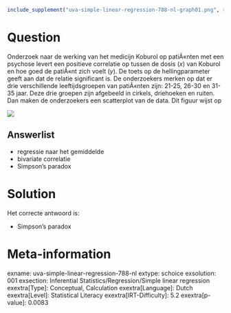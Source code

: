 ```r
include_supplement("uva-simple-linear-regression-788-nl-graph01.png", recursive = TRUE)
```

Question
========

Onderzoek naar de werking van het medicijn Koburol op patiÃ«nten met een
psychose levert een positieve correlatie op tussen de dosis (*x*) van
Koburol en hoe goed de patiÃ«nt zich voelt (*y*). De toets op de
hellingparameter geeft aan dat de relatie significant is. De
onderzoekers merken op dat er drie verschillende leeftijdsgroepen van
patiÃ«nten zijn: 21-25, 26-30 en 31-35 jaar. Deze drie groepen zijn
afgebeeld in cirkels, driehoeken en ruiten. Dan maken de onderzoekers
een scatterplot van de data. Dit figuur wijst op


![](uva-simple-linear-regression-788-nl-graph01.png)

Answerlist
----------

* regressie naar het gemiddelde
* bivariate correlatie
* Simpson's paradox

Solution
========

Het correcte antwoord is: 

* Simpson's paradox

Meta-information
================
exname: uva-simple-linear-regression-788-nl
extype: schoice
exsolution: 001
exsection: Inferential Statistics/Regression/Simple linear regression
exextra[Type]: Conceptual, Calculation
exextra[Language]: Dutch
exextra[Level]: Statistical Literacy
exextra[IRT-Difficulty]: 5.2
exextra[p-value]: 0.0083
